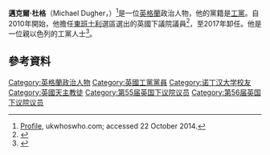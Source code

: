 '''邁克爾·杜格'''（Michael Dugher，{{bd|1975年|4月26日}}）<ref>[http://www.ukwhoswho.com/view/article/oupww/whoswho/U251340 Profile], ukwhoswho.com; accessed 22 October 2014.</ref>是一位[[英格蘭|英格蘭]]政治人物，他的黨籍是[[工黨_(英國)|工黨]]。自2010年開始，他擔任[[東班士利_(英國國會選區)|東班士利]]選區選出的英國下議院議員<ref>{{cite web|url=http://news.bbc.co.uk/1/shared/election2010/results/constituency/a13.stm|title=Barnsley East|date=7 May 2010|work=Election 2010|publisher=BBC|accessdate=11 May 2010|archive-date=2010-04-30|archive-url=https://web.archive.org/web/20100430220959/http://news.bbc.co.uk/1/shared/election2010/results/constituency/a13.stm|dead-url=no}}</ref>，至2017年卸任。他是一位親以色列的工黨人士<ref>{{cite news|url=http://www.independent.co.uk/news/world/middle-east/anger-grows-within-labour-over-forced-palestinian-vote-9788395.html|publisher=The Independent|title=Anger grows within Labour over forced Palestinian vote|date=10 October 2010|author=Oliver Wright|accessdate=22 October 2014|archive-date=2021-05-15|archive-url=https://web.archive.org/web/20210515120031/https://www.independent.co.uk/news/world/middle-east/anger-grows-within-labour-over-forced-palestinian-vote-9788395.html|dead-url=no}}</ref>。

==參考資料==
{{Reflist}}

{{DEFAULTSORT: Dugher, Michael}}
[[Category:英格蘭政治人物|Category:英格蘭政治人物]]
[[Category:英國工黨黨員|Category:英國工黨黨員]]
[[Category:诺丁汉大学校友|Category:诺丁汉大学校友]]
[[Category:英國天主教徒|Category:英國天主教徒]]
[[Category:第55届英国下议院议员|Category:第55届英国下议院议员]]
[[Category:第56届英国下议院议员|Category:第56届英国下议院议员]]